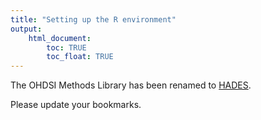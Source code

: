 ```yaml
---
title: "Setting up the R environment"
output: 
    html_document:
        toc: TRUE
        toc_float: TRUE
---
```


The OHDSI Methods Library has been renamed to [HADES](https://ohdsi.github.io/Hades/). 

Please update your bookmarks.